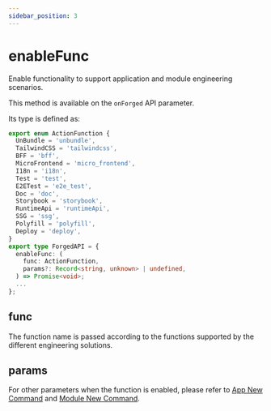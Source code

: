 ```yaml
---
sidebar_position: 3
---
```


# enableFunc

Enable functionality to support application and module engineering scenarios.

This method is available on the `onForged` API parameter.

Its type is defined as:

```ts
export enum ActionFunction {
  UnBundle = 'unbundle',
  TailwindCSS = 'tailwindcss',
  BFF = 'bff',
  MicroFrontend = 'micro_frontend',
  I18n = 'i18n',
  Test = 'test',
  E2ETest = 'e2e_test',
  Doc = 'doc',
  Storybook = 'storybook',
  RuntimeApi = 'runtimeApi',
  SSG = 'ssg',
  Polyfill = 'polyfill',
  Deploy = 'deploy',
}
export type ForgedAPI = {
  enableFunc: (
    func: ActionFunction,
    params?: Record<string, unknown> | undefined,
  ) => Promise<void>;
  ...
};
```

## func

The function name is passed according to the functions supported by the different engineering solutions.

## params

For other parameters when the function is enabled, please refer to [App New Command](/guides/topic-detail/generator/config/app) and [Module New Command](/guides/topic-detail/generator/config/module).
